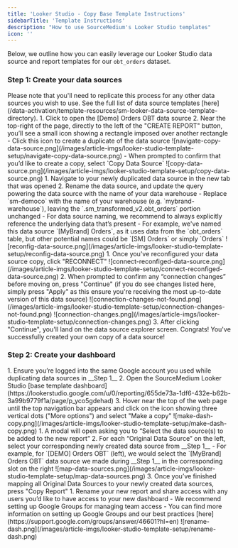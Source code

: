 ```yaml
---
title: 'Looker Studio - Copy Base Template Instructions'
sidebarTitle: 'Template Instructions'
description: "How to use SourceMedium's Looker Studio templates"
icon: ''
---
```


Below, we outline how you can easily leverage our Looker Studio data source and report templates for our `obt_orders`
dataset.

### Step 1: Create your data sources
<Info>
Please note that you'll need to replicate this process for any other data sources you wish to use. See the full list of 
data source templates [here](/data-activation/template-resources/sm-looker-data-source-template-directory).
</Info>
<AccordionGroup>
    <Accordion title="Copy data source template">
        1. Click to open the [Demo] Orders OBT data source
        2. Near the top-right of the page, directly to the left of the "CREATE REPORT" button, you’ll see a small icon showing a rectangle 
        imposed over another rectangle
            - Click this icon to create a duplicate of the data source
            ![navigate-copy-data-source.png](/images/article-imgs/looker-studio-template-setup/navigate-copy-data-source.png)
            - When prompted to confirm that you’d like to create a copy, select `Copy Data Source`
            ![copy-data-source.png](/images/article-imgs/looker-studio-template-setup/copy-data-source.png)
    </Accordion>
    <Accordion title="Reconfigure the data source copy">
        1. Navigate to your newly duplicated data source in the new tab that was opened
        2. Rename the data source, and update the query powering the data source with the name of your data warehouse
            - Replace `sm-democo` with the name of your warehouse (e.g. `mybrand-warehouse`), leaving the `.sm_transformed_v2.obt_orders` portion unchanged
            - For data source naming, we recommend to always explicitly reference the underlying data that’s present
                - For example, we've named this data source `[MyBrand] Orders`, as it uses data from the `obt_orders` table, but 
                other potential names could be `[SM] Orders` or simply `Orders`
                ![reconfig-data-source.png](/images/article-imgs/looker-studio-template-setup/reconfig-data-source.png)
    </Accordion>
    <Accordion title="Connect the data source to your Managed Data Warehouse">
        1. Once you've reconfigured your data source copy, click "RECONNECT"
        ![connect-reconfiged-data-source.png](/images/article-imgs/looker-studio-template-setup/connect-reconfiged-data-source.png)
        2. When prompted to confirm any “connection changes” before moving on, press "Continue" (if you do see changes listed here,
        simply press "Apply" as this ensure you're receiving the most up-to-date version of this data source)
        ![connection-changes-not-found.png](/images/article-imgs/looker-studio-template-setup/connection-changes-not-found.png)
        ![connection-changes.png](/images/article-imgs/looker-studio-template-setup/connection-changes.png)
        3. After clicking "Continue", you'll land on the data source explorer screen.
        Congrats! You've successfully created your own copy of a data source!
    </Accordion>
</AccordionGroup>

### Step 2: Create your dashboard
<AccordionGroup>
    <Accordion title="Open SourceMedium's base template dashboard">
        1. Ensure you’re logged into the same Google account you used while duplicating data sources in __Step 1__
        2. Open the SourceMedium Looker Studio [base template dashboard](https://lookerstudio.google.com/u/0/reporting/655de73a-1df6-432e-b62b-3a99b9779f1a/page/p_yco5gdehad)
        3. Hover near the top of the web page until the top navigation bar appears and click on the icon showing three 
        vertical dots ("More options") and select "Make a copy"
        ![make-dash-copy.png](/images/article-imgs/looker-studio-template-setup/make-dash-copy.png)
    </Accordion>
    <Accordion title="Map your copied data sources">
        1. A modal will open asking you to “Select the data source(s) to be added to the new report”
        2. For each “Original Data Source” on the left, select your corresponding newly created data source from __Step 1__
            - For example, for `[DEMO] Orders OBT` (left), we would select the `[MyBrand] Orders OBT` data source we made during __Step 1__ 
            in the corresponding slot on the right
            ![map-data-sources.png](/images/article-imgs/looker-studio-template-setup/map-data-sources.png)
        3. Once you’ve finished mapping all Original Data Sources to your newly created data sources, press "Copy Report"
    </Accordion>
    <Accordion title="Rename your report and share access with your team">
        1. Rename your new report and share access with any users you’d like to have access to your new dashboard
            - We recommend setting up Google Groups for managing team access
            - You can find more information on setting up Google Groups and our best practices [here](https://support.google.com/groups/answer/46601?hl=en)
            ![rename-dash.png](/images/article-imgs/looker-studio-template-setup/rename-dash.png)
    </Accordion>
</AccordionGroup>